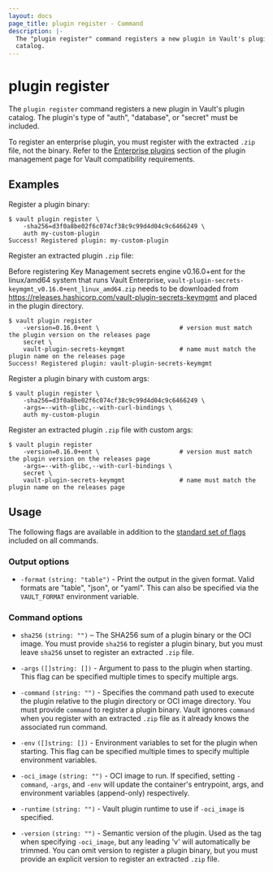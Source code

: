 ```yaml
---
layout: docs
page_title: plugin register - Command
description: |-
  The "plugin register" command registers a new plugin in Vault's plugin
  catalog.
---
```


# plugin register

The `plugin register` command registers a new plugin in Vault's plugin catalog.
The plugin's type of "auth", "database", or "secret" must be included.

<Note>

To register an enterprise plugin, you must register with the extracted
`.zip` file, not the binary.
Refer to the [Enterprise plugins](/vault/docs/plugins/plugin-management#enterprise-plugins) section
of the plugin management page for Vault compatibility requirements.

</Note>

## Examples

Register a plugin binary:

```shell-session
$ vault plugin register \
    -sha256=d3f0a8be02f6c074cf38c9c99d4d04c9c6466249 \
    auth my-custom-plugin
Success! Registered plugin: my-custom-plugin
```

Register an extracted plugin `.zip` file:

Before registering Key Management secrets engine v0.16.0+ent for the linux/amd64 system that runs Vault Enterprise,
`vault-plugin-secrets-keymgmt_v0.16.0+ent_linux_amd64.zip` needs to be downloaded from
https://releases.hashicorp.com/vault-plugin-secrets-keymgmt and placed in the plugin directory.

```shell-session
$ vault plugin register
    -version=0.16.0+ent \                      # version must match the plugin version on the releases page
    secret \
    vault-plugin-secrets-keymgmt               # name must match the plugin name on the releases page
Success! Registered plugin: vault-plugin-secrets-keymgmt
```

Register a plugin binary with custom args:

```shell-session
$ vault plugin register \
    -sha256=d3f0a8be02f6c074cf38c9c99d4d04c9c6466249 \
    -args=--with-glibc,--with-curl-bindings \
    auth my-custom-plugin
```

Register an extracted plugin `.zip` file with custom args:

```shell-session
$ vault plugin register
    -version=0.16.0+ent \                      # version must match the plugin version on the releases page
    -args=--with-glibc,--with-curl-bindings \
    secret \
    vault-plugin-secrets-keymgmt               # name must match the plugin name on the releases page
```

## Usage

The following flags are available in addition to the [standard set of
flags](/vault/docs/commands) included on all commands.

### Output options

- `-format` `(string: "table")` - Print the output in the given format. Valid
  formats are "table", "json", or "yaml". This can also be specified via the
  `VAULT_FORMAT` environment variable.

### Command options

- `sha256` `(string: "")` – The SHA256 sum of a plugin binary or the OCI image.
  You must provide `sha256` to register a plugin binary, but you must leave
  `sha256` unset to register an extracted `.zip` file.

- `-args` `([]string: [])` - Argument to pass to the plugin when starting. This
  flag can be specified multiple times to specify multiple args.

- `-command` `(string: "")` - Specifies the command path used to execute the
  plugin relative to the plugin directory or OCI image directory. You must
  provide `command` to register a plugin binary. Vault ignores `command` when
  you register with an extracted `.zip` file as it already knows the associated run command.

- `-env` `([]string: [])` - Environment variables to set for the plugin when
  starting. This flag can be specified multiple times to specify multiple
  environment variables.

- `-oci_image` `(string: "")` - OCI image to run. If specified, setting `-command`,
  `-args`, and `-env` will update the container's entrypoint, args, and environment
  variables (append-only) respectively.

- `-runtime` `(string: "")` - Vault plugin runtime to use if `-oci_image` is
  specified.

- `-version` `(string: "")` - Semantic version of the plugin. Used as the tag
  when specifying `-oci_image`, but any leading 'v' will automatically be trimmed.
   You can omit version to register a plugin binary, but you must provide
   an explicit version to register an extracted `.zip` file.

